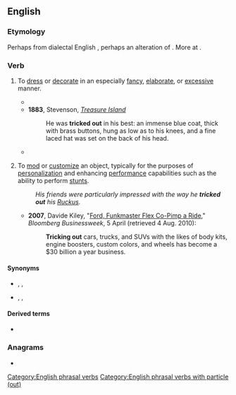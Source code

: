 ==English==

===Etymology===
Perhaps from dialectal English {{m|en|trig out||to dress smartly}}, perhaps an alteration of {{m|en|rig out}}. More at {{l|en|trig}}.

===Verb===
{{en-verb|tricks out|tricking out|tricked out}}

# {{lb|en|informal|transitive|of a person or thing}} To [[dress]] or [[decorate]] in an especially [[fancy]], [[elaborate]], or [[excessive]] manner.
#* {{quote-text|lang=en|year=1869|author={{w|Mark Twain}}|title=The Innocents Abroad|chapter=50|passage=We went down a flight of fifteen steps below the ground level, and stood in a small chapel '''tricked out''' with tapestry hangings, silver lamps, and oil paintings.}}
#* '''1883''', Stevenson, ''[[s:Treasure Island (1883)|Treasure Island]]''
#*: He was '''tricked out''' in his best: an immense blue coat, thick with brass buttons, hung as low as to his knees, and a fine laced hat was set on the back of his head.
#* {{quote-text|lang=en|year=1913|author={{w|John Galsworthy}}|title=The Dark Flower|chapter=6|passage=That stare was as if he saw her—a doll '''tricked out''' in garments labelled soul, spirit, rights, responsibilities, dignity, freedom—all so many words.}}
# {{lb|en|informal|transitive|of a [[motor vehicle]], etc.}} To [[mod]] or [[customize]] an object, typically for the purposes of [[personalization]] and enhancing [[performance]] capabilities such as the ability to perform [[stunt]]s.
#: ''His friends were particularly impressed with the way he '''tricked out''' his [[wikipedia:Honda_Ruckus|Ruckus]].''
#* '''2007''', Davide Kiley, "[http://www.businessweek.com/autos/content/apr2007/bw20070405_399949.htm Ford, Funkmaster Flex Co-Pimp a Ride]," ''Bloomberg Businessweek'', 5 April (retrieved 4 Aug. 2010):
#*: '''Tricking out''' cars, trucks, and SUVs with the likes of body kits, engine boosters, custom colors, and wheels has become a $30 billion a year business.

====Synonyms====
* {{sense|dress or decorate in a fancy or elaborate manner}} {{l|en|adorn}}, {{l|en|embellish}}, {{l|en|festoon}}
* {{sense|mod or customize}} {{l|en|customize}}, {{l|en|modify}}, {{l|en|mod}}

====Derived terms====
* {{l|en|tricked out}} {{pos_a}}

===Anagrams===
* {{anagrams|en|a=cikorttu|kurtotic|outtrick}}

[[Category:English phrasal verbs]]
[[Category:English phrasal verbs with particle (out)]]